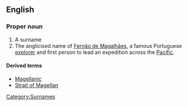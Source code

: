 ==English==
{{wikipedia}}
===Proper noun===
{{en-proper noun|-|s}}

# A surname
# The anglicised name of [[w:Fernão de Magalhães|Fernão de Magalhães]], a famous Portuguese [[explorer]] and first person to lead an expedition across the [[Pacific]]. 

====Derived terms====
*[[Magellanic]]
*[[Strait of Magellan]]

[[Category:Surnames]]